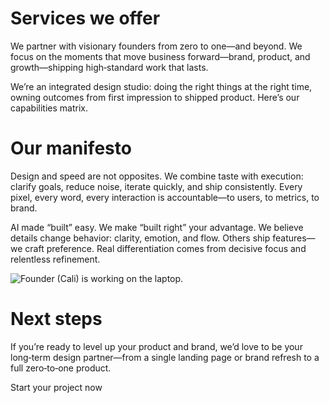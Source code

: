 
# Services we offer

We partner with visionary founders from zero to one—and beyond. We focus on the moments that move business forward—brand, product, and growth—shipping high‑standard work that lasts.

We’re an integrated design studio: doing the right things at the right time, owning outcomes from first impression to shipped product. Here’s our capabilities matrix.

<Capabilities />

# Our manifesto

Design and speed are not opposites. We combine taste with execution: clarify goals, reduce noise, iterate quickly, and ship consistently. Every pixel, every word, every interaction is accountable—to users, to metrics, to brand.

AI made “built” easy. We make “built right” your advantage. We believe details change behavior: clarity, emotion, and flow. Others ship features—we craft preference. Real differentiation comes from decisive focus and relentless refinement.

<Image src={monoCali} alt="Founder (Cali) is working on the laptop." />

# Next steps

If you’re ready to level up your product and brand, we’d love to be your long‑term design partner—from a single landing page or brand refresh to a full zero‑to‑one product.

<CTAButton href='/pricing'>Start your project now</CTAButton>
